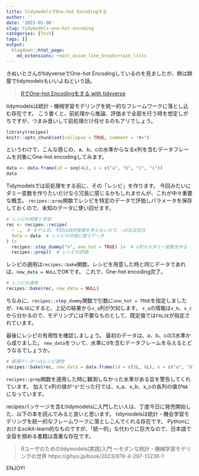 ```yaml
---
title: tidymodelsでOne-hot Encodingする
author: ''
date: '2023-01-06'
slug: tidymodels-one-hot-encoding
categories: [Tech]
tags: []
output:
  blogdown::html_page:
    md_extensions: +east_asian_line_breaks+task_lists
---
```


きぬいとさんがtidyverseでOne-hot Encodingしているのを見ましたが、餅は餅屋でtidymodelsもいいよねという話。

> [RでOne-hot Encodingをする with tidyverse](https://socinuit.hatenablog.com/entry/2023/01/06/214251)

tidymodelsは統計・機械学習モデリングを統一的なフレームワークに落とし込む存在です。
こう書くと、前処理から推論、評価まで全部を行う時を想定しがちですが、つまみ食いして前処理だけ任せるのもアリでしょう。

```r
library(recipes)
knitr::opts_chunk$set(collapse = TRUE, comment = "#>")
```

というわけで、こんな感じの、a、b、cの水準からなるx列を含むデータフレームを対象にOne-hot encodingしてみます。

```r
data <- data.frame(id = seq(4L), x = c("a", "b", "c", "c"))
data
```

Tidymodelsでは前処理をする前に、その「レシピ」を作ります。
今回みたいにダミー変数を作りたいだけなら冗長に感じるかもしれませんが、これが中々重要な概念。
`recipes::prep`関数でレシピを特定のデータで評価しパラメータを保存しておくので、未知のデータに使い回せます。

```r
# レシピの用意と学習
rec <- recipes::recipe(
  ~ .,  # モデル式。今回は目的変数を考えないので、~の左は空白
  data = data  # レシピの作成に使うデータ
) |>
  recipes::step_dummy("x", one_hot = TRUE) |>  # x列からダミー変数を作る
  recipes::prep()  # レシピの評価
```

レシピの適用は`recipes::bake`関数。レシピを用意した時と同じデータであれば、`new_data = NULL`でOKです。
これで、One-hot encoding完了。

```r
# レシピの適用
recipes::bake(rec, new_data = NULL)
```

ちなみに、`recipes::step_dummy`関数で引数に`one_hot = TRUE`を指定しましたが、`FALSE`にすると、上記の結果から`x_a`列が欠如します。
`x_a`の情報は`x_b`、`x_c`から分かるので、モデリングには不要なものとして、既定値では`FALSE`が指定されています。

最後にレシピの有用性を確認しましょう。
最初のデータは、a、b、cの3水準から成りました。
`new_data`をつぃて、水準にdを含むデータフレームを与えるとどうなるでしょうか。

```r
# 新規データへのレシピ適用
recipes::bake(rec, new_data = data.frame(id = c(5L, 6L), x = c("a", "d")))
```

`recipes::prep`関数を適用した時に観測しなかった水準がある旨を警告してくれています。
加えてx列の値が`"d"`だった行では、x_a、x_b、x_cの各列の値が`NA`になっています。

recipesパッケージを含むtidymodelsに入門したい人は、丁度今日に発売開始した、以下の本を読んでみると良いと思います。
tidymodelsは統計・機会学習モデリングを統一的なフレームワークに落としこんでくれる存在です。
Pythonにおけるscikit-learn的なものですが、「統一的」な代わりに巨大なので、日本語で全容を掴める書籍は貴重な存在です。

> Rユーザのためのtidymodels[実践]入門 〜モダンな統計・機械学習モデリングの世界 https://gihyo.jp/book/2023/978-4-297-13236-1

ENJOY!
